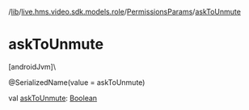 /[lib](/api-reference/android/v2/home/content)/[live.hms.video.sdk.models.role](../index)/[PermissionsParams](index)/[askToUnmute](ask-to-unmute)

# askToUnmute

[androidJvm]\

@SerializedName(value = askToUnmute)

val [askToUnmute](ask-to-unmute): [Boolean](https://kotlinlang.org/api/latest/jvm/stdlib/kotlin/-boolean/index.html)
